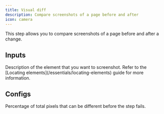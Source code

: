 ```yaml
---
title: Visual diff
description: Compare screenshots of a page before and after
icon: camera
---
```



This step allows you to compare screenshots of a page before and after a change.

## Inputs

<ResponseField name="description" type="string">
  Description of the element that you want to screenshot. Refer to the [Locating
  elements](/essentials/locating-elements) guide for more information.
</ResponseField>

## Configs

<ResponseField name="threshold" type="number" default={10}>
  Percentage of total pixels that can be different before the step fails.
</ResponseField>

<ElementConfigs />
